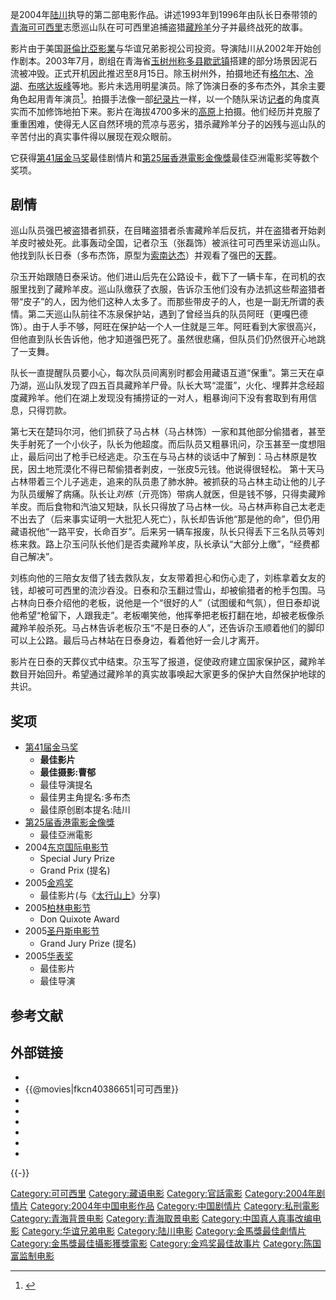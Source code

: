 {{Refimprove|time=2021-10-28}}
{{Infobox Film
| name           = 可可西里
| original_name  = ''{{lang|en|Kekexili: Mountain Patrol}}''
| image          = Kekexili.jpg
| image_size     = 
| caption        = 
| director       = [[陆川_(导演)|陆川]]
| writer         = 陆川
| producer       = [[王中军|王中军]]<br />[[王中磊|王中磊]]<br />[[何平|何平]]
| narrator       = 
| starring       = [[多布杰|多布杰]]<br />[[张垒|张磊]]
| music          = [[捞仔_(音乐家)|撈仔]]
| cinematography = [[曹郁|曹郁]]
| editing        = [[鄭雲|鄭雲]]
| studio         = [[中国电影集团|中国电影集团]]<BR />[[华谊兄弟|华谊兄弟]]<BR />太和影視投資有限公司
| distributor    = 华谊兄弟
| released       = {{中國大陸電影產地}}：2004年10月1日<br>{{TWN}}：2005年3月12日<br>{{HK}}：2005年4月21日<br>{{GER}}：2005年12月8日<br>{{FRA}}：2006年1月25日<br>{{USA}}：2006年4月14日<br>{{JPN}}：2006年6月3日<br>{{UK}}：2006年9月29日
| runtime        = 90分钟
| country        = {{中國大陸電影產地}}
| language       = [[普通话|普通话]]<br />[[藏语|藏语]]
| budget         = 
| website        = 
| imdb_id        = tt0386651
}}

{{engname|《可可西里》|''Kekexili: Mountain Patrol''}}是2004年[[陆川_(导演)|陆川]]执导的第二部电影作品。讲述1993年到1996年由队长日泰带领的[[青海|青海]][[可可西里|可可西里]]志愿巡山队在可可西里追捕盗猎[[藏羚羊|藏羚羊]]分子并最终战死的故事。

影片由于美国[[哥倫比亞影業|哥倫比亞影業]]与华谊兄弟影视公司投资。导演陆川从2002年开始创作剧本。2003年7月，剧组在青海省[[玉树州|玉树州]][[称多县|称多县]][[歇武镇|歇武镇]]搭建的部分场景因泥石流被冲毁。正式开机因此推迟至8月15日。除玉树州外，拍摄地还有[[格尔木市|格尔木]]、[[冷湖镇|冷湖]]、[[布喀达坂峰|布喀达坂峰]]等地。影片未选用明星演员。除了饰演日泰的多布杰外，其余主要角色起用青年演员<ref>{{Cite web|url=http://ent.sina.com.cn/2003-08-16/0129186607.html|title=《可可西里》昨日开拍 将有15天与外界失去联络|accessdate=2021-10-28|author=冯翰墨|date=2003-08-16|work=|publisher=新浪网，来源：北京娱乐信报|quote=|language=Zh-hans|archive-date=2021-10-29|archive-url=https://web.archive.org/web/20211029163308/http://ent.sina.com.cn/2003-08-16/0129186607.html|dead-url=no}}</ref>。拍摄手法像一部[[纪录片|纪录片]]一样，以一个随队采访[[记者|记者]]的角度真实而不加修饰地拍下来。影片在海拔4700多米的[[高原|高原]]上拍摄。他们经历并克服了重重困难，使得无人区自然环境的荒凉与恶劣，猎杀藏羚羊分子的凶残与巡山队的辛苦付出的真实事件得以展现在观众眼前。

它获得[[第41届金马奖|第41届金马奖]]最佳剧情片和[[2006年香港電影金像獎|第25届香港電影金像獎]]最佳亞洲電影奖等数个奖项。

== 剧情 ==

巡山队员强巴被盗猎者抓获，在目睹盗猎者杀害藏羚羊后反抗，并在盗猎者开始剥羊皮时被处死。此事轰动全国，记者尕玉（张磊饰）被派往可可西里采访巡山队。他找到队长日泰（多布杰饰，原型为[[索南达杰|索南达杰]]）并观看了强巴的[[天葬|天葬]]。

尕玉开始跟随日泰采访。他们进山后先在公路设卡，截下了一辆卡车，在司机的衣服里找到了藏羚羊皮。巡山队缴获了衣服，告诉尕玉他们没有办法抓这些帮盗猎者带“皮子”的人，因为他们这种人太多了。而那些带皮子的人，也是一副无所谓的表情。第二天巡山队前往不冻泉保护站，遇到了曾经当兵的队员阿旺（更嘎巴德饰）。由于人手不够，阿旺在保护站一个人一住就是三年。阿旺看到大家很高兴，但他直到队长告诉他，他才知道强巴死了。虽然很悲痛，但队员们仍然很开心地跳了一支舞。

队长一直提醒队员要小心，每次队员间离别时都会用藏语互道“保重”。第三天在卓乃湖，巡山队发现了四五百具藏羚羊尸骨。队长大骂“混蛋”，火化、埋葬并念经超度藏羚羊。他们在湖上发现没有捕捞证的一对人，粗暴询问下没有套取到有用信息，只得罚款。

第七天在楚玛尔河，他们抓获了马占林（马占林饰）一家和其他部分偷猎者，甚至失手射死了一个小伙子，队长为他超度。而后队员又粗暴讯问，尕玉甚至一度想阻止，最后问出了枪手已经逃走。尕玉在与马占林的谈话中了解到：马占林原是牧民，因土地荒漠化不得已帮偷猎者剥皮，一张皮5元钱。他说得很轻松。
第十天马占林带着三个儿子逃走，追来的队员患了肺水肿。被抓获的马占林主动让他的儿子为队员缓解了病痛。队长让''刘栋''（亓亮饰）带病人就医，但是钱不够，只得卖藏羚羊皮。而后食物和汽油又短缺，队长只得放了马占林一伙。马占林声称自己太老走不出去了（后来事实证明一大批犯人死亡），队长却告诉他“那是他的命”，但仍用藏语祝他“一路平安，长命百岁”。后来另一辆车报废，队长只得丢下三名队员等刘栋来救。路上尕玉问队长他们是否卖藏羚羊皮，队长承认“大部分上缴”，“经费都自己解决”。

刘栋向他的三陪女友借了钱去救队友，女友带着担心和伤心走了，刘栋拿着女友的钱，却被可可西里的流沙吞没。日泰和尕玉翻过雪山，却被偷猎者的枪手包围。马占林向日泰介绍他的老板，说他是一个“很好的人”（试图缓和气氛），但日泰却说他希望“枪留下，人跟我走”。老板嘲笑他，他挥拳把老板打翻在地，却被老板像杀藏羚羊般杀死。马占林告诉老板尕玉“不是日泰的人”，还告诉尕玉顺着他们的脚印可以上公路。最后马占林站在日泰身边，看着他好一会儿才离开。

影片在日泰的天葬仪式中结束。尕玉写了报道，促使政府建立国家保护区，藏羚羊数目开始回升。希望通过藏羚羊的真实故事唤起大家更多的保护大自然保护地球的共识。

== 奖项 ==
*[[第41届金马奖|第41届金马奖]]
**'''最佳影片'''
**'''最佳摄影:曹郁'''
**最佳导演提名
**最佳男主角提名:多布杰
**最佳原创剧本提名:陆川
*[[2006年香港電影金像獎|第25届香港電影金像獎]]
**最佳亞洲電影
*2004[[东京国际电影节|东京国际电影节]]
**Special Jury Prize
**Grand Prix (提名)
*2005[[金鸡奖|金鸡奖]]
**最佳影片(与《[[太行山上|太行山上]]》分享)
*2005[[柏林电影节|柏林电影节]]
**Don Quixote Award
*2005[[圣丹斯电影节|圣丹斯电影节]]
**Grand Jury Prize (提名)
*2005[[华表奖|华表奖]]
**最佳影片
**最佳导演

==参考文献==
{{Reflist}}

==外部链接==
*{{Yahoomovie id|1007|可可西里}}
*{{@movies|fkcn40386651|可可西里}}
*{{hkmdb title|11429|可可西里}}
*{{Mtime|19280|可可西里}}
*{{douban|title=可可西里}}
*{{rotten-tomatoes|mountain_patrol_2006|可可西里}}
*{{Amg movie|352872|可可西里}}
*{{imdb title|0386651|可可西里}}

{{-}}
{{陆川}}
{{中国电影金鸡奖最佳故事片}}
{{金馬獎最佳劇情片|第41屆}}
{{香港電影金像獎最佳亞洲電影}}
{{影史百大華語電影}}

{{DEFAULTSORT:Kekexili: Mountain Patrol}}
[[Category:可可西里|Category:可可西里]]
[[Category:藏语电影|Category:藏语电影]]
[[Category:官話電影|Category:官話電影]]
[[Category:2004年剧情片|Category:2004年剧情片]]
[[Category:2004年中国电影作品|Category:2004年中国电影作品]]
[[Category:中国剧情片|Category:中国剧情片]]
[[Category:私刑電影|Category:私刑電影]]
[[Category:青海背景电影|Category:青海背景电影]]
[[Category:青海取景电影|Category:青海取景电影]]
[[Category:中国真人真事改编电影|Category:中国真人真事改编电影]]
[[Category:华谊兄弟电影|Category:华谊兄弟电影]]
[[Category:陆川电影|Category:陆川电影]]
[[Category:金馬獎最佳劇情片|Category:金馬獎最佳劇情片]]
[[Category:金馬獎最佳攝影獲獎電影|Category:金馬獎最佳攝影獲獎電影]]
[[Category:金鸡奖最佳故事片|Category:金鸡奖最佳故事片]]
[[Category:陈国富监制电影|Category:陈国富监制电影]]